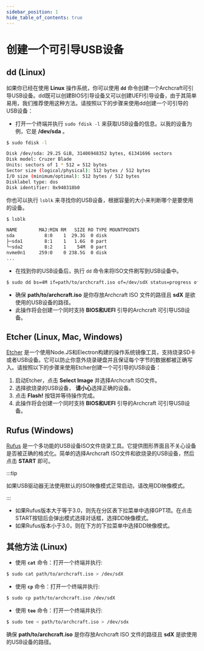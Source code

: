 ```yaml
---
sidebar_position: 1
hide_table_of_contents: true
---
```


# 创建一个可引导USB设备

<!-- Tabs -->

<Tabs>

<TabItem value="dd" label="dd" default>

## dd (Linux)

如果你已经在使用 **Linux** 操作系统，你可以使用 **`dd`** 命令创建一个Archcraft可引导USB设备。dd既可以创建BIOS引导设备又可以创建UEFI引导设备，由于其简单易用，我们推荐使用这种方法。请按照以下的步骤来使用dd创建一个可引导的USB设备：

- 打开一个终端并执行 `sudo fdisk -l` 来获取USB设备的信息。以我的设备为例，它是 **/dev/sda** 。

```bash
$ sudo fdisk -l

Disk /dev/sda: 29.25 GiB, 31406948352 bytes, 61341696 sectors
Disk model: Cruzer Blade
Units: sectors of 1 * 512 = 512 bytes
Sector size (logical/physical): 512 bytes / 512 bytes
I/O size (minimum/optimal): 512 bytes / 512 bytes
Disklabel type: dos
Disk identifier: 0x940318b0
```

你也可以执行 `lsblk` 来寻找你的USB设备，根据容量的大小来判断哪个是要使用的设备。

```bash
$ lsblk

NAME        MAJ:MIN RM   SIZE RO TYPE MOUNTPOINTS
sda           8:0    1  29.3G  0 disk
├─sda1        8:1    1   1.6G  0 part
└─sda2        8:2    1    54M  0 part
nvme0n1     259:0    0 238.5G  0 disk
...
```

- 在找到你的USB设备后，执行 `dd` 命令来将ISO文件刷写到USB设备中。

```bash
$ sudo dd bs=4M if=path/to/archcraft.iso of=/dev/sdX status=progress oflag=sync
```

- 确保 **path/to/archcraft.iso** 是你存放Archcraft ISO 文件的路径且 **sdX** 是欲使用的USB设备的路径。
- 此操作将会创建一个同时支持 **BIOS和UEFI** 引导的Archcraft 可引导USB设备。

</TabItem>

<TabItem value="etcher" label="Etcher">

## Etcher (Linux, Mac, Windows)

[Etcher](https://www.balena.io/etcher/) 是一个使用Node.JS和Electron构建的操作系统镜像工具，支持烧录SD卡或者USB设备。它可以防止你意外烧录硬盘并且保证每个字节的数据都被正确写入。请按照以下的步骤来使用Etcher创建一个可引导的USB设备：

1. 启动Etcher，点击 **Select Image** 并选择Archcraft ISO文件。
1. 选择欲烧录的USB设备， **请小心**选择正确的设备。
1. 点击 **Flash!** 按钮并等待操作完成。
1. 此操作将会创建一个同时支持 **BIOS和UEFI** 引导的Archcraft 可引导USB设备。

</TabItem>

<TabItem value="rufus" label="Rufus">

## Rufus (Windows)

[Rufus](https://rufus.akeo.ie/) 是一个多功能的USB设备ISO文件烧录工具。它提供图形界面且不关心设备是否被正确的格式化。简单的选择Archcraft ISO文件和欲烧录的USB设备，然后点击 **START** 即可。

:::tip

如果USB驱动器无法使用默认的ISO映像模式正常启动，请改用DD映像模式。

:::

- 如果Rufus版本大于等于3.0，则先在分区表下拉菜单中选择GPT项。在点击START按钮后会弹出模式选择对话框，选择DD映像模式。
- 如果Rufus版本小于3.0，则在下方的下拉菜单中选择DD映像模式。

</TabItem>

<TabItem value="other" label="其他">

## 其他方法 (Linux)

- 使用 **`cat`** 命令：打开一个终端并执行:
```bash
$ sudo cat path/to/archcraft.iso > /dev/sdX
```
- 使用 **`cp`** 命令：打开一个终端并执行:
```bash
$ sudo cp path/to/archcraft.iso /dev/sdX
```
- 使用 **`tee`** 命令：打开一个终端并执行:
```bash
$ sudo tee < path/to/archcraft.iso > /dev/sdx
```

确保 **path/to/archcraft.iso** 是你存放Archcraft ISO 文件的路径且 **sdX** 是欲使用的USB设备的路径。

</TabItem>

</Tabs>
